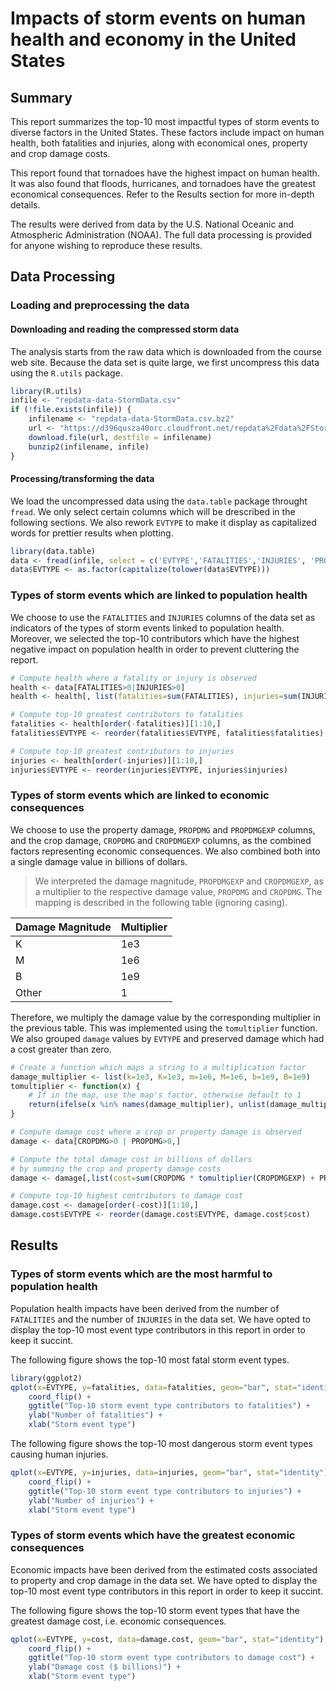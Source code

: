 # Impacts of storm events on human health and economy in the United States

## Summary
This report summarizes the top-10 most impactful types of storm events to diverse factors in the United States. These factors include impact on human health, both fatalities and injuries, along with economical ones, property and crop damage costs.

This report found that tornadoes have the highest impact on human health. It was also found that floods, hurricanes, and tornadoes have the greatest economical consequences. Refer to the Results section for more in-depth details.

The results were derived from data by the U.S. National Oceanic and Atmospheric Administration (NOAA). The full data processing is provided for anyone wishing to reproduce these results.


## Data Processing

### Loading and preprocessing the data

#### Downloading and reading the compressed storm data
The analysis starts from the raw data which is downloaded from the course web site. Because the data set is quite large, we first uncompress this data using the `R.utils` package.

```r
library(R.utils)
infile <- "repdata-data-StormData.csv"
if (!file.exists(infile)) {
    infilename <- "repdata-data-StormData.csv.bz2"
    url <- "https://d396qusza40orc.cloudfront.net/repdata%2Fdata%2FStormData.csv.bz2"
    download.file(url, destfile = infilename)
    bunzip2(infilename, infile)
}
```

#### Processing/transforming the data
We load the uncompressed data using the `data.table` package throught `fread`. We only select certain columns which will be drescribed in the following sections. We also rework `EVTYPE` to make it display as capitalized words for prettier results when plotting.

```r
library(data.table)
data <- fread(infile, select = c('EVTYPE','FATALITIES','INJURIES', 'PROPDMG', 'PROPDMGEXP', 'CROPDMG', 'CROPDMGEXP'))
data$EVTYPE <- as.factor(capitalize(tolower(data$EVTYPE)))
```

### Types of storm events which are linked to population health
We choose to use the `FATALITIES` and `INJURIES` columns of the data set as indicators of the types of storm events linked to population health. Moreover, we selected the top-10 contributors which have the highest negative impact on population health in order to prevent cluttering the report.

```r
# Compute health where a fatality or injury is observed
health <- data[FATALITIES>0|INJURIES>0]
health <- health[, list(fatalities=sum(FATALITIES), injuries=sum(INJURIES)), keyby=EVTYPE]

# Compute top-10 greatest contributors to fatalities
fatalities <- health[order(-fatalities)][1:10,]
fatalities$EVTYPE <- reorder(fatalities$EVTYPE, fatalities$fatalities)

# Compute top-10 greatest contributors to injuries
injuries <- health[order(-injuries)][1:10,]
injuries$EVTYPE <- reorder(injuries$EVTYPE, injuries$injuries)
```


### Types of storm events which are linked to economic consequences
We choose to use the property damage, `PROPDMG` and `PROPDMGEXP` columns, and the crop damage, `CROPDMG` and `CROPDMGEXP` columns, as the combined factors representing economic consequences. We also combined both into a single damage value in billions of dollars.

> We interpreted the damage magnitude, `PROPDMGEXP` and `CROPDMGEXP`, as a multiplier to the respective damage value, `PROPDMG` and `CROPDMG`. The mapping is described in the following table (ignoring casing).

Damage Magnitude | Multiplier
---|---
K|1e3
M|1e6
B|1e9
Other|1

Therefore, we multiply the damage value by the corresponding multiplier in the previous table. This was implemented using the `tomultiplier` function. We also grouped `damage` values by `EVTYPE` and preserved damage which had a cost greater than zero.

```r
# Create a function which maps a string to a multiplication factor
damage_multiplier <- list(k=1e3, K=1e3, m=1e6, M=1e6, b=1e9, B=1e9)
tomultiplier <- function(x) {
    # If in the map, use the map's factor, otherwise default to 1
    return(ifelse(x %in% names(damage_multiplier), unlist(damage_multiplier[x]), 1))
}

# Compute damage cost where a crop or property damage is observed
damage <- data[CROPDMG>0 | PROPDMG>0,]

# Compute the total damage cost in billions of dollars
# by summing the crop and property damage costs
damage <- damage[,list(cost=sum(CROPDMG * tomultiplier(CROPDMGEXP) + PROPDMG * tomultiplier(PROPDMGEXP))/1e9), keyby=EVTYPE]

# Compute top-10 highest contributors to damage cost
damage.cost <- damage[order(-cost)][1:10,]
damage.cost$EVTYPE <- reorder(damage.cost$EVTYPE, damage.cost$cost)
```


## Results

### Types of storm events which are the most harmful to population health
Population health impacts have been derived from the number of `FATALITIES` and the number of `INJURIES` in the data set. We have opted to display the top-10 most event type contributors in this report in order to keep it succint.

The following figure shows the top-10 most fatal storm event types.

```r
library(ggplot2)
qplot(x=EVTYPE, y=fatalities, data=fatalities, geom="bar", stat="identity") +
    coord_flip() +
    ggtitle("Top-10 storm event type contributors to fatalities") +
    ylab("Number of fatalities") +
    xlab("Storm event type")
```

The following figure shows the top-10 most dangerous storm event types causing human injuries.

```r
qplot(x=EVTYPE, y=injuries, data=injuries, geom="bar", stat="identity") +
    coord_flip() +
    ggtitle("Top-10 storm event type contributors to injuries") +
    ylab("Number of injuries") +
    xlab("Storm event type")
```


### Types of storm events which have the greatest economic consequences
Economic impacts have been derived from the estimated costs associated to property and crop damage in the data set. We have opted to display the top-10 most event type contributors in this report in order to keep it succint.

The following figure shows the top-10 storm event types that have the greatest damage cost, i.e. economic consequences.

```r
qplot(x=EVTYPE, y=cost, data=damage.cost, geom="bar", stat="identity") +
    coord_flip() +
    ggtitle("Top-10 storm event type contributors to damage cost") +
    ylab("Damage cost ($ billions)") +
    xlab("Storm event type")
```
